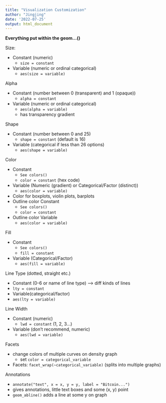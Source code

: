 ```yaml
---
title: "Visualization Customization"
author: "Jingjing"
date: '2022-07-25'
output: html_document
---
```


**Everything put within the geom...()**


Size:

* Constant (numeric)
  + `size = constant` 
* Variable (numeric or ordinal categorical)
  + `aes(size = variable)`
  
  
Alpha

* Constant (number between 0 (transparent) and 1 (opaque))
  + `alpha = constant`
* Variable (numeric or ordinal categorical)
  + `aes(alpha = variable)`
  + has transparency gradient
  
  
Shape

* Constant (number between 0 and 25)
  + `shape = constant` (default is 16)
* Variable (categorical if less than 26 options)
  + `aes(shape = variable)`
  
  
Color

* Constant
  + `See colors()`
  + `color = constant` (hex code)
* Variable (Numeric (gradient) or Categorical/Factor (distinct))
  + `aes(color = variable)`
* Color for boxplots, violin plots, barplots
* Outline color Constant
  + `See colors()`
  + `color = constant`
* Outline color Variable
  + `aes(color = variable)`


Fill

* Constant
  + `See colors()`
  + `fill = constant`
* Variable (Categorical/Factor)
  + `aes(fill = variable)`
  
  
Line Type (dotted, straight etc.)

* Constant (0-6 or name of line type) --> diff kinds of lines
* `lty = constant`
* Variable(categorical/factor)
* `aes(lty = variable)`


Line Width

* Constant (numeric)
  + `lwd = constant` (1, 2, 3...)
* Variable (don't recommend, numeric)
  + `aes(lwd = variable)`
  
  
Facets

* change colors of multiple curves on density graph
  + set `color = categorical_variable`
* Facets: `facet_wrap(~categorical_variable)` (splits into multiple graphs)


Annotations

* `annotate("text", x = x, y = y, label = "Bitcoin...")` 
* gives annotations, little text boxes and some (x, y) point
* `geom_abline()` adds a line at some y on graph
  
  